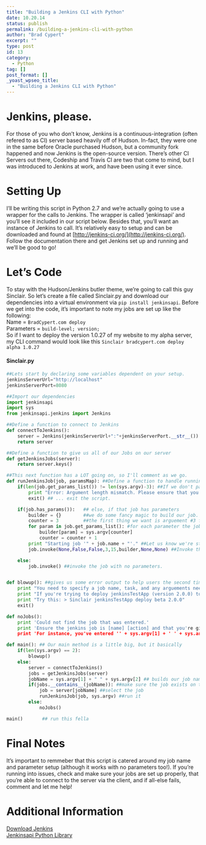 ---
title: "Building a Jenkins CLI with Python"
date: 10.20.14
status: publish
permalink: /building-a-jenkins-cli-with-python
author: "Brad Cypert"
excerpt: ""
type: post
id: 13
category:
  - Python
tag: []
post_format: []
_yoast_wpseo_title:
  - "Building a Jenkins CLI with Python"
---

# Jenkins, please.

For those of you who don’t know, Jenkins is a continuous-integration (often refered to as CI) server based heavily off of Hudson. In-fact, they were one in the same before Oracle purchased Hudson, but a community fork happened and now Jenkins is the open-source version. There’s other CI Servers out there, Codeship and Travis CI are two that come to mind, but I was introduced to Jenkins at work, and have been using it ever since.

# Setting Up

I’ll be writing this script in Python 2.7 and we’re actually going to use a wrapper for the calls to Jenkins. The wrapper is called ‘jenkinsapi’ and you’ll see it included in our script below. Besides that, you’ll want an instance of Jenkins to call. It’s relatively easy to setup and can be downloaded and found at [http://jenkins-ci.org/](http://jenkins-ci.org/). Follow the documentation there and get Jenkins set up and running and we’ll be good to go!

# Let’s Code

To stay with the Hudson/Jenkins butler theme, we’re going to call this guy Sinclair. So let’s create a file called Sinclair.py and download our dependencies into a virtual environment via `pip install jenkinsapi`. Before we get into the code, it’s important to note my jobs are set up like the following:  
Name = `BradCypert.com deploy`  
Parameters = `build-level; version;`  
So if I want to deploy the version 1.0.27 of my website to my alpha server, my CLI command would look like this `Sinclair bradcypert.com deploy alpha 1.0.27`

#### Sinclair.py

```py
##Lets start by declaring some variables dependent on your setup.
jenkinsServerUrl="http://localhost"
jenkinsServerPort=8080

##Import our dependencies
import jenkinsapi
import sys
from jenkinsapi.jenkins import Jenkins

##Define a function to connect to Jenkins
def connectToJenkins():
    server = Jenkins(jenkinsServerUrl+":"+jenkinsServerPort.__str__())
    return server

##Define a function to give us all of our Jobs on our server
def getJenkinsJobs(server):
    return server.keys()

##This next function has a LOT going on, so I'll comment as we go.
def runJenkinsJob(job, paramsMap): ##Define a function to handle running our job
    if(len(job.get_params_list()) != len(sys.argv)-3): ##If we don't pass in enough arguments...
        print "Error: Argument length mismatch. Please ensure that you're supplying enough arguments for the jenkins job."
        exit() ## ... exit the script.

    if(job.has_params()):   ## else, if that job has parameters
        builder = {}        ##we do some fancy magic to build our job.
        counter = 3         ##the first thing we want is arguement #3 from our command line
        for param in job.get_params_list(): #for each parameter the job has, set the command line arguement equal to it.
            builder[param] = sys.argv[counter]
            counter = counter + 1
        print "Starting job '" + job.name + "'." ##Let us know we're starting our job.
        job.invoke(None,False,False,3,15,builder,None,None) ##Invoke the job from our wrapper library.

    else:
        job.invoke() ##invoke the job with no parameters.


def blowup(): ##gives us some error output to help users the second time around.
    print "You need to specify a job name, task, and any arguements needed."
    print "If you're trying to deploy jenkinsTestApp (version 2.0.0) to beta."
    print "Try this: > Sinclair jenkinsTestApp deploy beta 2.0.0"
    exit()

def noJobs():
    print 'Could not find the job that was entered.'
    print 'Ensure the jenkins job is [name] [action] and that you're giving Sinclair the right parameters!'
    print 'For instance, you've entered '' + sys.argv[1] + ' ' + sys.argv[2] + '' for your name and action.'

def main(): ## Our main method is a little big, but it basically
    if(len(sys.argv) == 2):
        blowup()
    else:
        server = connectToJenkins()
        jobs = getJenkinsJobs(server)
        jobName = sys.argv[1] + " " + sys.argv[2] ## builds our job name out of our first 2 arguments.
        if(jobs.__contains__(jobName)): ##make sure the job exists on the server.
            job = server[jobName] ##select the job
            runJenkinsJob(job, sys.argv) ##run it
        else:
            noJobs()

main()       ## run this fella
```

# Final Notes

It’s important to remmeber that this script is catered around my job name and parameter setup (although it works with no parameters too!). If you’re running into issues, check and make sure your jobs are set up properly, that you’re able to connect to the server via the client, and if all-else fails, comment and let me help!

# Additional Information

[Download Jenkins](http://jenkins-ci.org/)  
[Jenkinsapi Python Library](https://pypi.python.org/pypi/jenkinsapi)
